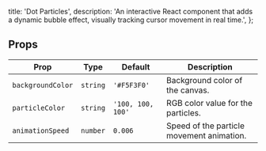  title: 'Dot Particles',
  description:
    'An interactive React component that adds a dynamic bubble effect, visually tracking cursor movement in real time.',
};

<ComponentCodePreview name='dot-particles' type="separate" />

## Props

| Prop             | Type       | Default         | Description                                                  |
| ---------------- | ---------- | ----------------| ------------------------------------------------------------ |
| `backgroundColor`| `string`   | `'#F5F3F0'`      | Background color of the canvas.                              |
| `particleColor`  | `string`   | `'100, 100, 100'`| RGB color value for the particles.                           |
| `animationSpeed` | `number`   | `0.006`          | Speed of the particle movement animation.                    |
